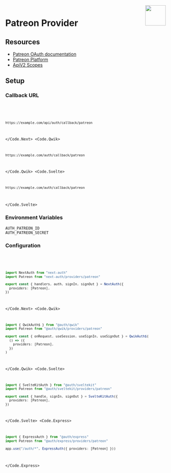 
<img align="right" src="/img/providers/patreon.svg" height="64" width="64" />

# Patreon Provider

## Resources

- [Patreon OAuth documentation](https://docs.patreon.com/#apiv2-oauth)
- [Patreon Platform](https://www.patreon.com/portal/registration/register-clients)
- [ApiV2 Scopes](https://docs.patreon.com/#scopes)

## Setup

### Callback URL

<Code>
  <Code.Next>

```bash
https://example.com/api/auth/callback/patreon
```

  </Code.Next>
  <Code.Qwik>

```bash
https://example.com/auth/callback/patreon
```

  </Code.Qwik>
  <Code.Svelte>

```bash
https://example.com/auth/callback/patreon
```

  </Code.Svelte>
</Code>

### Environment Variables

```
AUTH_PATREON_ID
AUTH_PATREON_SECRET
```

### Configuration

<Code>
  <Code.Next>

```ts filename="/auth.ts"
import NextAuth from "next-auth"
import Patreon from "next-auth/providers/patreon"

export const { handlers, auth, signIn, signOut } = NextAuth({
  providers: [Patreon],
})
```

  </Code.Next>
  <Code.Qwik>
  
```ts filename="/src/routes/plugin@auth.ts"
import { QwikAuth$ } from "@auth/qwik"
import Patreon from "@auth/qwik/providers/patreon"

export const { onRequest, useSession, useSignIn, useSignOut } = QwikAuth$(
  () => ({
    providers: [Patreon],
  })
)
```

  </Code.Qwik>
  <Code.Svelte>

```ts filename="/src/auth.ts"
import { SvelteKitAuth } from "@auth/sveltekit"
import Patreon from "@auth/sveltekit/providers/patreon"

export const { handle, signIn, signOut } = SvelteKitAuth({
  providers: [Patreon],
})
```

  </Code.Svelte>
  <Code.Express>

```ts filename="/src/app.ts"
import { ExpressAuth } from "@auth/express"
import Patreon from "@auth/express/providers/patreon"

app.use("/auth/*", ExpressAuth({ providers: [Patreon] }))
```

  </Code.Express>
</Code>
